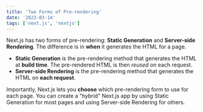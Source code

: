 ```yaml
---
title: 'Two Forms of Pre-rendering'
date: '2023-03-14'
tags: ['next.js', 'nextjs']
---
```


Next.js has two forms of pre-rendering: **Static Generation** and **Server-side Rendering**. The difference is in **when** it generates the HTML for a page.

<CustomImage
  src="https://raw.githubusercontent.com/web-roberto/test-blogposts/main/images/delfin.webp"
  alt="Beautiful animal"
/>

- **Static Generation** is the pre-rendering method that generates the HTML at **build time**. The pre-rendered HTML is then _reused_ on each request.
- **Server-side Rendering** is the pre-rendering method that generates the HTML on **each request**.

Importantly, Next.js lets you **choose** which pre-rendering form to use for each page. You can create a "hybrid" Next.js app by using Static Generation for most pages and using Server-side Rendering for others.
